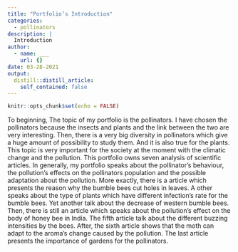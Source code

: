 ```yaml
---
title: "Portfolio’s Introduction"
categories:
  - pollinators
description: |
  Introduction
author:
  - name: ___
    url: {}
date: 03-28-2021
output:
  distill::distill_article:
    self_contained: false
---
```


```r
knitr::opts_chunk$set(echo = FALSE)
```

To beginning, The topic of my portfolio is the pollinators. I have chosen the pollinators because the insects and plants and the link between the two are very interesting. Then, there is a very big diversity in pollinators which give a huge amount of possibility to study them. And it is also true for the plants. This topic is very important for the society at the moment with the climatic change and the pollution. This portfolio owns seven analysis of scientific articles. In generally, my portfolio speaks about the pollinator’s behaviour, the pollution’s effects on the pollinators population and the  possible adaptation about the pollution. More exactly, there is a article which presents the reason why the bumble bees cut holes in leaves. A other speaks about the type of plants which have different infection’s rate for the bumble bees. Yet another talk about the decrease of western bumble bees. Then, there is still an article which speaks about the pollution’s effect on the body of honey bee in India. The fifth article talk about the different buzzing intensities by the bees. After, the sixth article shows that the moth can adapt to the aroma’s change caused by the pollution. The last article presents the importance of gardens for the pollinators. 
